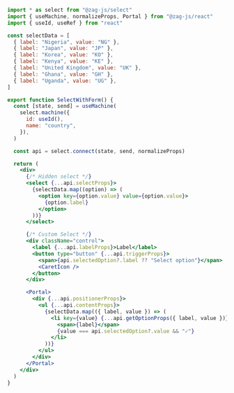 ```jsx
import * as select from "@zag-js/select"
import { useMachine, normalizeProps, Portal } from "@zag-js/react"
import { useId, useRef } from "react"

const selectData = [
  { label: "Nigeria", value: "NG" },
  { label: "Japan", value: "JP" },
  { label: "Korea", value: "KO" },
  { label: "Kenya", value: "KE" },
  { label: "United Kingdom", value: "UK" },
  { label: "Ghana", value: "GH" },
  { label: "Uganda", value: "UG" },
]

export function SelectWithForm() {
  const [state, send] = useMachine(
    select.machine({
      id: useId(),
      name: "country",
    }),
  )

  const api = select.connect(state, send, normalizeProps)

  return (
    <div>
      {/* Hidden select */}
      <select {...api.selectProps}>
        {selectData.map((option) => (
          <option key={option.value} value={option.value}>
            {option.label}
          </option>
        ))}
      </select>

      {/* Custom Select */}
      <div className="control">
        <label {...api.labelProps}>Label</label>
        <button type="button" {...api.triggerProps}>
          <span>{api.selectedOption?.label ?? "Select option"}</span>
          <CaretIcon />
        </button>
      </div>

      <Portal>
        <div {...api.positionerProps}>
          <ul {...api.contentProps}>
            {selectData.map(({ label, value }) => (
              <li key={value} {...api.getOptionProps({ label, value })}>
                <span>{label}</span>
                {value === api.selectedOption?.value && "✓"}
              </li>
            ))}
          </ul>
        </div>
      </Portal>
    </div>
  )
}
```
